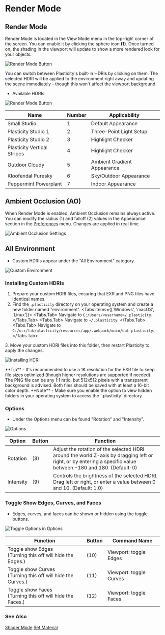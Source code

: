 
# Render Mode

## Render Mode

Render Mode is located in the View Mode menu in the top-right corner of the screen. You can enable it by clicking the sphere icon **(1)**. Once turned on, the shading in the viewport will update to show a more rendered look for your objects.

![Render Mode Button](/img/render-mode-button.png)

You can switch between Plasticity's built-in HDRIs by clicking on them. The selected HDRI will be applied to the environment right away and updating the scene immediately - though this won't affect the viewport background.

- Available HDRIs: 

![Render Mode Button](/img/render-mode-preview-1.png)

| Name | Number | Applicability | 
| ---- | ------ | ------------- | 
| Small Studio | 1 | Default Appearance | 
| Plasticity Studio 1| 2 | Three-Point Light Setup| 
| Plasticity Studio 2| 3 | Highlight Checker | 
| Plasticity Vertical Stripes | 4 | Highlight Checker | 
| Outdoor Cloudy | 5 | Ambient Gradient Appearance | 
| Kloofendal Puresky | 6 | Sky/Outdoor Appearance | 
| Peppermint Powerplant | 7 | Indoor Appearance | 

## Ambient Occlusion (AO)

When Render Mode is enabled, Ambient Occlusion remains always active. You can modify the radius (1) and falloff (2) values in the Appearance section in the [Preferences](/plasticity-essentials/preferences) menu. Changes are applied in real time.

![Ambient Occlusion Settings](/img/ao-settings.png)

## All Environment

- Custom HDRIs appear under the "All Environment" category.

![Custom Environment](/img/custom-hdri-preview.png)

### Installing Custom HDRIs

1. Prepare your custom HDRI files, ensuring that EXR and PNG files have identical names.
2. Find the `.plasticity` directory on your operating system and create a new folder named "environment".
<Tabs items={['Windows', 'macOS', 'Linux']}>
    <Tabs.Tab>
    Navigate to `C:/Users/<username>/.plasticity`.
    </Tabs.Tab>
    <Tabs.Tab>
    Navigate to `~/.plasticity`.
    </Tabs.Tab>
    <Tabs.Tab>
    Navigate to `C:/usr/lib/plasticity/resources/app/.webpack/main/dot-plasticity`.
    </Tabs.Tab>
</Tabs>
3. Move your custom HDRI files into this folder, then restart Plasticity to apply the changes.

![Installing HDRI](/img/installing-hdri-preview.png)

<Callout type="info" emoji="💡">
**Tip**     
- It's recommended to use a 1K resolution for the EXR file to keep file sizes optimized (though higher resolutions are supported if needed). The PNG file can be any 1:1 ratio, but 512x512 pixels with a transparent background is advised. Both files should be saved with at least a 16-bit color depth.
</Callout>

<Callout emoji="❗">
**Note**     
- Make sure you enable the option to view hidden folders in your operating system to access the `.plasticity` directory.
</Callout>

### Options

- Under the Options menu can be found "Rotation" and "Intensity".

![Options](/img/options-rotation-intensity-1.png)

| Option     | Button | Function|
| -----------| ------ | ------- | 
| Rotation   |    (8)    |  Adjust the rotation of the selected HDRI around the world Z-axis by dragging left or right, or by entering a specific value between -180 and 180. (Default: 0)      |
| Intensity  |    (9)    |  Controls the brightness of the selected HDRI. Drag left or right, or enter a value between 0 and 10. (Default: 1.0)    |
 
 ### Toggle Show Edges, Curves, and Faces

- Edges, curves, and faces can be shown or hidden using the toggle buttons.

![Toggle Options in Options](/img/option-toggle-edges-curves-faces.png)

| Function                                                      |  Button | Command Name           |
| ------------------------------------------------------------- |  ------ | ---------------------- |
| Toggle show Edges <br />(Turning this off will hide the Edges.) | (10)   | Viewport: toggle Edges |
| Toggle show Curves <br />(Turning this off will hide the Curves.) | (11)   | Viewport: toggle Curves |
| Toggle show Faces <br />(Turning this off will hide the Faces.) |  (12)   | Viewport: toggle Faces |
 

### See Also
[Shader Mode](/plasticity-essentials/shader-mode)
[Set Material](/common/set-material)